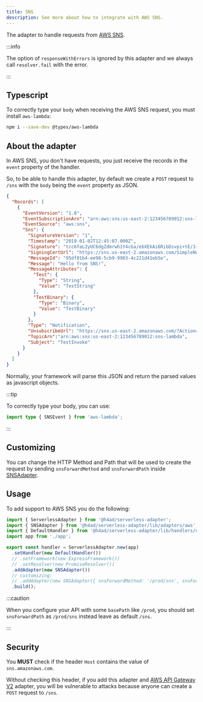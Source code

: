 ---
title: SNS
description: See more about how to integrate with AWS SNS.
---

The adapter to handle requests from [AWS SNS](https://docs.aws.amazon.com/pt_br/lambda/latest/dg/with-sns.html).

:::info

The option of `responseWithErrors` is ignored by this adapter and we always call `resolver.fail` with the error.

:::

## Typescript

To correctly type your `body` when receiving the AWS SNS request, you must install `aws-lambda`:

```bash
npm i --save-dev @types/aws-lambda
```

## About the adapter

In AWS SNS, you don't have requests, you just receive the records in the `event` property of the handler.

So, to be able to handle this adapter, by default we create a `POST` request to `/sns` with the `body` being the `event` property as JSON.

```json title="sns-event-example.json"
{
  "Records": [
    {
      "EventVersion": "1.0",
      "EventSubscriptionArn": "arn:aws:sns:us-east-2:123456789012:sns-lambda:21be56ed-a058-49f5-8c98-aedd2564c486",
      "EventSource": "aws:sns",
      "Sns": {
        "SignatureVersion": "1",
        "Timestamp": "2019-01-02T12:45:07.000Z",
        "Signature": "tcc6faL2yUC6dgZdmrwh1Y4cGa/ebXEkAi6RibDsvpi+tE/1+82j...65r==",
        "SigningCertUrl": "https://sns.us-east-2.amazonaws.com/SimpleNotificationService-ac565b8b1a6c5d002d285f9598aa1d9b.pem",
        "MessageId": "95df01b4-ee98-5cb9-9903-4c221d41eb5e",
        "Message": "Hello from SNS!",
        "MessageAttributes": {
          "Test": {
            "Type": "String",
            "Value": "TestString"
          },
          "TestBinary": {
            "Type": "Binary",
            "Value": "TestBinary"
          }
        },
        "Type": "Notification",
        "UnsubscribeUrl": "https://sns.us-east-2.amazonaws.com/?Action=Unsubscribe&amp;SubscriptionArn=arn:aws:sns:us-east-2:123456789012:test-lambda:21be56ed-a058-49f5-8c98-aedd2564c486",
        "TopicArn":"arn:aws:sns:us-east-2:123456789012:sns-lambda",
        "Subject": "TestInvoke"
      }
    }
  ]
}
```

Normally, your framework will parse this JSON and return the parsed values as javascript objects.

:::tip

To correctly type your body, you can use:

```ts
import type { SNSEvent } from 'aws-lambda';
```

:::

## Customizing

You can change the HTTP Method and Path that will be used to create the request by sending `snsForwardMethod` and `snsForwardPath` inside [SNSAdapter](/docs/api/Adapters/AWS/SNSAdapter).

## Usage

To add support to AWS SNS you do the following:

```ts title="index.ts"
import { ServerlessAdapter } from '@h4ad/serverless-adapter';
import { SNSAdapter } from '@h4ad/serverless-adapter/lib/adapters/aws';
import { DefaultHandler } from '@h4ad/serverless-adapter/lib/handlers/default';
import app from './app';

export const handler = ServerlessAdapter.new(app)
  .setHandler(new DefaultHandler())
  // .setFramework(new ExpressFramework())
  // .setResolver(new PromiseResolver())
  .addAdapter(new SNSAdapter())
  // customizing:
  // .addAdapter(new SNSAdapter({ snsForwardMethod: '/prod/sns', snsForwardPath: 'PUT' }))
  .build();
```

:::caution

When you configure your API with some `basePath` like `/prod`, you should set `snsForwardPath` as `/prod/sns` instead leave as default `/sns`.

:::

## Security

You **MUST** check if the header `Host` contains the value of `sns.amazonaws.com`.

Without checking this header, if you add this adapter and [AWS API Gateway V2](./api-gateway-v2) adapter, you will be vulnerable to attacks
because anyone can create a `POST` request to `/sns`.
